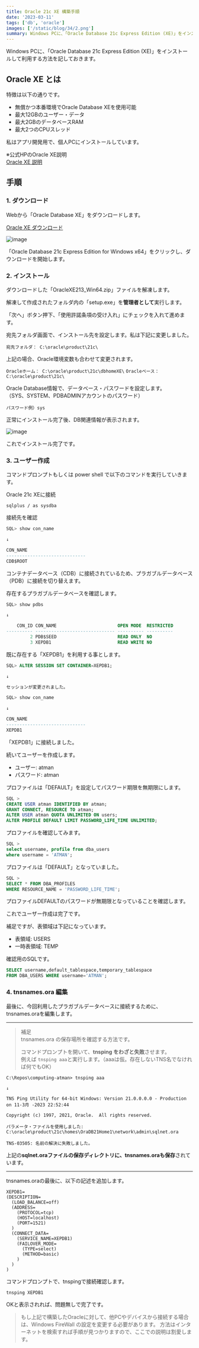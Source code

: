 ---
title: Oracle 21c XE 構築手順
date: '2023-03-11'
tags: ['db', 'oracle']
images: ['/static/blog/34/2.png']
summary: Windows PCに、「Oracle Database 21c Express Edition (XE)」をインストールして利用する方法
---
Windows PCに、「Oracle Database 21c Express Edition (XE)」をインストールして利用する方法を記しておきます。

## Oracle XE とは

特徴は以下の通りです。

- 無償かつ本番環境でOracle Database XEを使用可能
- 最大12GBのユーザー・データ
- 最大2GBのデータベースRAM
- 最大2つのCPUスレッド

私はアプリ開発用で、個人PCにインストールしています。

※公式HPのOracle XE説明  
[Oracle XE 説明](https://www.oracle.com/jp/database/technologies/appdev/xe.html)  

## 手順

### 1. ダウンロード

Webから「Oracle Database XE」をダウンロードします。

[Oracle XE ダウンロード](https://www.oracle.com/jp/database/technologies/xe-downloads.html)

![image](/static/blog/34/1.png)

「Oracle Database 21c Express Edition for Windows x64」をクリックし、ダウンロードを開始します。

### 2. インストール

ダウンロードした「OracleXE213_Win64.zip」ファイルを解凍します。

解凍して作成されたフォルダ内の「setup.exe」を**管理者として**実行します。

「次へ」ボタン押下、「使用許諾条項の受け入れ」にチェックを入れて進めます。

宛先フォルダ画面で、インストール先を設定します。私は下記に変更しました。

`宛先フォルダ： C:\oracle\product\21c\`

上記の場合、Oracle環境変数も合わせて変更されます。

`Oracleホーム： C:\oracle\product\21c\dbhomeXE\`
`Oracleベース： C:\oracle\product\21c\`

Oracle Database情報で、データベース・パスワードを設定します。  
（SYS、SYSTEM、PDBADMINアカウントのパスワード）

`パスワード例）sys`

正常にインストール完了後、DB関連情報が表示されます。

![image](/static/blog/34/2.png)

これでインストール完了です。

### 3. ユーザー作成

コマンドプロンプトもしくは power shell で以下のコマンドを実行していきます。

Oracle 21c XEに接続
```shell
sqlplus / as sysdba
```

接続先を確認
```sql
SQL> show con_name

↓

CON_NAME
------------------------------
CDB$ROOT
```
コンテナデータベース（CDB）に接続されているため、プラガブルデータベース（PDB）に接続を切り替えます。

存在するプラガブルデータベースを確認します。
```sql
SQL> show pdbs

↓

    CON_ID CON_NAME                       OPEN MODE  RESTRICTED
---------- ------------------------------ ---------- ----------
         2 PDB$SEED                       READ ONLY  NO
         3 XEPDB1                         READ WRITE NO
````

既に存在する「XEPDB1」を利用する事とします。

```sql
SQL> ALTER SESSION SET CONTAINER=XEPDB1;

↓

セッションが変更されました。
```

```sql
SQL> show con_name

↓

CON_NAME
------------------------------
XEPDB1

```
「XEPDB1」に接続しました。

続いてユーザーを作成します。

- ユーザー: atman
- パスワード: atman

プロファイルは「DEFAULT」を設定してパスワード期限を無期限にします。

```sql
SQL > 
CREATE USER atman IDENTIFIED BY atman;
GRANT CONNECT, RESOURCE TO atman;
ALTER USER atman QUOTA UNLIMITED ON users;
ALTER PROFILE DEFAULT LIMIT PASSWORD_LIFE_TIME UNLIMITED;
```

プロファイルを確認してみます。
```sql
SQL >
select username, profile from dba_users
where username = 'ATMAN';
```
プロファイルは「DEFAULT」となっていました。

```sql
SQL >
SELECT * FROM DBA_PROFILES
WHERE RESOURCE_NAME = 'PASSWORD_LIFE_TIME';
```
プロファイルDEFAULTのパスワードが無期限となっていることを確認します。

これでユーザー作成は完了です。

補足ですが、表領域は下記になっています。

- 表領域: USERS
- 一時表領域: TEMP

確認用のSQLです。
```sql
SELECT username,default_tablespace,temporary_tablespace 
FROM DBA_USERS WHERE username='ATMAN';
```


### 4. tnsnames.ora 編集

最後に、今回利用したプラガブルデータベースに接続するために、tnsnames.oraを編集します。

___
>補足   
>tnsnames.ora の保存場所を確認する方法です。  
>
>コマンドプロンプトを開いて、**tnsping をわざと失敗**させます。  
>例えば `tnsping aaa`と実行します。（aaaは仮。存在しないTNS名でなければ何でもOK）  

```shell
C:\Repos\computing-atman> tnsping aaa

↓

TNS Ping Utility for 64-bit Windows: Version 21.0.0.0.0 - Production on 11-3月 -2023 22:52:44

Copyright (c) 1997, 2021, Oracle.  All rights reserved.

パラメータ・ファイルを使用しました:
C:\oracle\product\21c\homes\OraDB21Home1\network\admin\sqlnet.ora

TNS-03505: 名前の解決に失敗しました。
```

上記の**sqlnet.oraファイルの保存ディレクトリに、tnsnames.oraも保存**されています。
___

tnsnames.oraの最後に、以下の記述を追加します。

```text
XEPDB1=
(DESCRIPTION=
  (LOAD_BALANCE=off) 
  (ADDRESS=
    (PROTOCOL=tcp)  
    (HOST=localhost)  
    (PORT=1521)
  ) 
  (CONNECT_DATA=
    (SERVICE_NAME=XEPDB1) 
    (FAILOVER_MODE=
      (TYPE=select) 
      (METHOD=basic)
    )
  )
)
```

コマンドプロンプトで、tnspingで接続確認します。
```shell
tnsping XEPDB1
```

OKと表示されれば、問題無しで完了です。

> もし上記で構築したOracleに対して、他PCやデバイスから接続する場合は、Windows FireWall の設定を変更する必要があります。
> 方法はインターネットを検索すれば手順が見つかりますので、ここでの説明は割愛します。